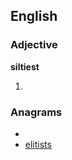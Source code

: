 ==English==

===Adjective===
'''siltiest'''

# {{superlative of|[[silty]]}}

===Anagrams===
* {{alphagram|eiilsstt}}
* [[elitists#English|elitists]]